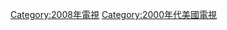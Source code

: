 {{year by category
|m=2
|c=0
|d=0
|y=8
|cat=美國電視
|sortkey=電視
|parent=各年美國電視
|subcat=2008年美國
}}

[[Category:2008年電視|Category:2008年電視]]
[[Category:2000年代美國電視|Category:2000年代美國電視]]